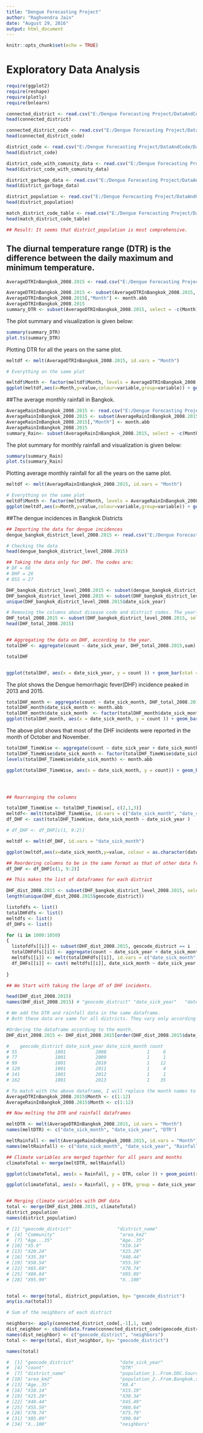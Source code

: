```yaml
---
title: "Dengue Forecasting Project"
author: "Raghvendra Jain"
date: "August 29, 2016"
output: html_document
---
```


```r
knitr::opts_chunk$set(echo = TRUE)
```

# Exploratory Data Analysis

<!-- This is an R Markdown document. Markdown is a simple formatting syntax for authoring HTML, PDF, and MS Word documents. For more details on using R Markdown see <http://rmarkdown.rstudio.com>. -->

<!-- When you click the **Knit** button a document will be generated that includes both content as well as the output of any embedded R code chunks within the document. You can embed an R code chunk like this: -->
<!-- This is an edit once more.  -->

```r

require(ggplot2)
require(reshape)
require(plotly)
require(bnlearn)

```


```r


connected_district <- read.csv("E:/Dengue Forecasting Project/DataAndCode/Datasets/prepare_data/connected_district.csv")
head(connected_district)

connected_district_code <- read.csv("E:/Dengue Forecasting Project/DataAndCode/Datasets/prepare_data/connected_district_code.csv", header = TRUE, check.names = FALSE)
head(connected_district_code)

district_code <- read.csv("E:/Dengue Forecasting Project/DataAndCode/Datasets/prepare_data/district_code.csv")
head(district_code)

district_code_with_comunity_data <- read.csv("E:/Dengue Forecasting Project/DataAndCode/Datasets/prepare_data/district_code_with_comunity_data.csv")
head(district_code_with_comunity_data)

district_garbage_data <- read.csv("E:/Dengue Forecasting Project/DataAndCode/Datasets/prepare_data/district_garbage_data.csv")
head(district_garbage_data)

district_population <- read.csv("E:/Dengue Forecasting Project/DataAndCode/Datasets/prepare_data/district_population.csv")
head(district_population)

match_district_code_table <- read.csv("E:/Dengue Forecasting Project/DataAndCode/Datasets/prepare_data/match_district_code_table.csv")
head(match_district_code_table)

## Result: It seems that district_population is most comprehensive. 

```


## The diurnal temperature range (DTR) is the difference between the daily maximum and minimum temperature. 

```r

AverageDTRInBangkok_2008.2015 <- read.csv("E:/Dengue Forecasting Project/DataAndCode/Datasets/prepare_data/AverageDTRInBangkok_2008-2015.csv",check.names = FALSE)

AverageDTRInBangkok_2008.2015 <- subset(AverageDTRInBangkok_2008.2015, select = -2)
AverageDTRInBangkok_2008.2015[,"Month"] <- month.abb
AverageDTRInBangkok_2008.2015
summary_DTR <- subset(AverageDTRInBangkok_2008.2015, select = -c(Month))
```

The plot summary and visualization is given below: 

```r
summary(summary_DTR)
plot.ts(summary_DTR)
```

Plotting DTR for all the years on the same plot. 

```r
meltdf <- melt(AverageDTRInBangkok_2008.2015, id.vars = "Month")

# Everything on the same plot

meltdf$Month <- factor(meltdf$Month, levels = AverageDTRInBangkok_2008.2015$Month)
ggplot(meltdf,aes(x=Month,y=value,colour=variable,group=variable)) + geom_line(size=1.5) + ggtitle("The diurnal temperature range (DTR) in Bangkok (2008-2015)") + labs(x="Months",y="DTR") 

```


##The average monthly rainfall in Bangkok.  

```r

AverageRainInBangkok_2008.2015 <- read.csv("E:/Dengue Forecasting Project/DataAndCode/Datasets/prepare_data/AverageRainInBangkok_2008-2015.csv", check.names = FALSE)
AverageRainInBangkok_2008.2015 <- subset(AverageRainInBangkok_2008.2015, select = -2)
AverageRainInBangkok_2008.2015[,"Month"] <- month.abb
AverageRainInBangkok_2008.2015
summary_Rain<- subset(AverageRainInBangkok_2008.2015, select = -c(Month))
```

The plot summary for monthly rainfall and visualization is given below: 

```r
summary(summary_Rain)
plot.ts(summary_Rain)
```

Plotting average monthly rainfall for all the years on the same plot. 

```r
meltdf <- melt(AverageRainInBangkok_2008.2015, id.vars = "Month")

# Everything on the same plot
meltdf$Month <- factor(meltdf$Month, levels = AverageRainInBangkok_2008.2015$Month)
ggplot(meltdf,aes(x=Month,y=value,colour=variable,group=variable)) + geom_line(size=1.5) + ggtitle("Average Monthly Rainfall in Bangkok (2008-2015)") + labs(x="Months",y="Average Monthly Rainfall(mm)") 

```

##The dengue incidences in Bangkok Districts 

```r

## Importing the data for dengue incidences
dengue_bangkok_district_level_2008.2015 <- read.csv("E:/Dengue Forecasting Project/DataAndCode/Datasets/prepare_data/dengue_bangkok_district_level_2008-2015.csv", header = TRUE)

# Checking the data
head(dengue_bangkok_district_level_2008.2015) 

## Taking the data only for DHF. The codes are:
# DF = 66
# DHF = 26
# DSS = 27 

DHF_bangkok_district_level_2008.2015 <- subset(dengue_bangkok_district_level_2008.2015, disease_code == 26)
DHF_bangkok_district_level_2008.2015 <- subset(DHF_bangkok_district_level_2008.2015, (date_sick_year > 2007) & (date_sick_year < 2016 ))
unique(DHF_bangkok_district_level_2008.2015$date_sick_year)

# Removing the columns about disease code and district codes. The yearly data is presented below
DHF_total_2008.2015 <- subset(DHF_bangkok_district_level_2008.2015, select = - c(geocode_district, disease_code ))
head(DHF_total_2008.2015)


## Aggregating the data on DHF, according to the year. 
totalDHF <- aggregate(count ~ date_sick_year, DHF_total_2008.2015,sum)

totalDHF


ggplot(totalDHF, aes(x = date_sick_year, y = count )) + geom_bar(stat = "identity")  + ggtitle("Reported annual DHF incidents in Bangkok (2008-2015)") + labs(x="Year",y="Yearly Count Data")

```

The plot shows the Dengue hemorrhagic fever(DHF) incidence peaked in 2013 and 2015. 



```r

totalDHF_month <- aggregate(count ~ date_sick_month, DHF_total_2008.2015, sum)
totalDHF_month$date_sick_month <- month.abb
totalDHF_month$date_sick_month  <- factor(totalDHF_month$date_sick_month, levels = month.abb)
ggplot(totalDHF_month, aes(x = date_sick_month, y = count )) + geom_bar(stat = "identity")  + ggtitle("Reported Monthly DHF incidents in Bangkok (2008-2015)") + labs(x="Months",y="Aggregated Monthly Count Data")

```

The above plot shows that most of the DHF incidents were reported in the month of October and November.

```r

totalDHF_TimeWise <- aggregate(count ~ date_sick_year + date_sick_month , DHF_total_2008.2015, sum)
totalDHF_TimeWise$date_sick_month <- factor(totalDHF_TimeWise$date_sick_month)
levels(totalDHF_TimeWise$date_sick_month) <- month.abb

ggplot(totalDHF_TimeWise, aes(x = date_sick_month, y = count)) + geom_bar(stat = "identity")  + ggtitle("Reported DHF incidents in Bangkok (2008-2015)") + labs(x="Months",y="Aggregated Monthly Count Data Across Years") + facet_grid(date_sick_year ~. )





```


```r

## Rearranging the columns 

totalDHF_TimeWise <- totalDHF_TimeWise[, c(2,1,3)]
meltdf<- melt(totalDHF_TimeWise, id.vars = c("date_sick_month", "date_sick_year"))
df_DHF <- cast(totalDHF_TimeWise, date_sick_month ~ date_sick_year )

# df_DHF <- df_DHF[c(1, 9:2)]

meltdf <- melt(df_DHF, id.vars = "date_sick_month")

ggplot(meltdf,aes(x=date_sick_month,y=value, colour = as.character(date_sick_year), group = as.character(date_sick_year) )) + geom_line(size=1.5) + ggtitle("Reported DHF incidents in Bangkok (2008-2015)") + labs(x="Months",y="Aggregated Monthly Count Data Across Years") + guides(fill=guide_legend(title=NULL))

## Reordering columns to be in the same format as that of other data frames. 
df_DHF <- df_DHF[c(1, 9:2)]

```

```r

## This makes the list of dataframes for each district

DHF_dist_2008.2015 <- subset(DHF_bangkok_district_level_2008.2015, select = - c(disease_code ))
length(unique(DHF_dist_2008.2015$geocode_district))

listofdfs <- list()
totalDHFdfs <- list()
meltdfs <- list()
df_DHFs <- list()

for (i in 1000:1050)
{
  listofdfs[[i]] <- subset(DHF_dist_2008.2015, geocode_district == i  )
  totalDHFdfs[[i]] <- aggregate(count ~ date_sick_year + date_sick_month, listofdfs[[i]], sum)
  meltdfs[[i]] <- melt(totalDHFdfs[[i]], id.vars = c("date_sick_month", "date_sick_year"))
  df_DHFs[[i]] <- cast( meltdfs[[i]], date_sick_month ~ date_sick_year )
  
}


```


```r

## We Start with taking the large df of DHF incidents. 

head(DHF_dist_2008.2015)
names(DHF_dist_2008.2015) # "geocode_district" "date_sick_year"   "date_sick_month"  "count" 

# We add the DTR and rainfall data in the same dataframe.  
# Both these data are same for all districts. They vary only according to the year and month. 

#Ordering the dataframe according to the month.
DHF_dist_2008.2015 <- DHF_dist_2008.2015[order(DHF_dist_2008.2015$date_sick_month), ] 

#    geocode_district date_sick_year date_sick_month count
# 55              1001           2008               1     6
# 77              1001           2009               1     1
# 99              1001           2010               1    12
# 120             1001           2011               1     4
# 141             1001           2012               1     1
# 162             1001           2013               1    35

# To match with the above dataframe, I will replace the month names to integers from 1 to 12
AverageDTRInBangkok_2008.2015$Month <- c(1:12)
AverageRainInBangkok_2008.2015$Month <- c(1:12)

## Now melting the DTR and rainfall dataframes

meltDTR <- melt(AverageDTRInBangkok_2008.2015, id.vars = "Month")
names(meltDTR) <- c("date_sick_month", "date_sick_year", "DTR")

meltRainfall <- melt(AverageRainInBangkok_2008.2015, id.vars = "Month")
names(meltRainfall) <- c("date_sick_month", "date_sick_year", "Rainfall")

## Climate variables are merged together for all years and months
climateTotal <- merge(meltDTR, meltRainfall)

ggplot(climateTotal, aes(x = Rainfall, y = DTR, color )) + geom_point(size=1.5)  + ggtitle("Interaction of Climate Variables (2008-2015)") + labs(x="Rainfall (mm)",y="Diurnal Temperature Range") + facet_grid( date_sick_year ~ date_sick_month ) 

ggplot(climateTotal, aes(x = Rainfall, y = DTR, group = date_sick_year, color = date_sick_year)) + geom_point(size=1.5)  + ggtitle("Interaction of Climate Variables (2008-2015)") + labs(x="Rainfall (mm)",y="Diurnal Temperature Range") + facet_grid( . ~ date_sick_month ) 


## Merging climate variables with DHF data
total <- merge(DHF_dist_2008.2015, climateTotal) 
district_population
names(district_population)

# [1] "geocode_district"                 "district_name"                    "population_1..From.DDC.Source."  
#  [4] "Community"                        "area_km2"                         "population_2..From.Bangkok.stat."
#  [7] "Age...35"                         "Age..35"                          "X0.4"                            
# [10] "X5.9"                             "X10.14"                           "X15.19"                          
# [13] "X20.24"                           "X25.29"                           "X30.34"                          
# [16] "X35.39"                           "X40.44"                           "X45.49"                          
# [19] "X50.54"                           "X55.59"                           "X60.64"                          
# [22] "X65.69"                           "X70.74"                           "X75.79"                          
# [25] "X80.84"                           "X85.89"                           "X90.94"                          
# [28] "X95.99"                           "X..100"                          


total <- merge(total, district_population, by= "geocode_district") 
any(is.na(total))

# Sum of the neighbors of each district

neighbors<- apply(connected_district_code[,-1],1, sum)
dist_neighbor <- cbind(data.frame(connected_district_code$geocode_district), data.frame(neighbors))
names(dist_neighbor) <- c("geocode_district", "neighbors")
total <- merge(total, dist_neighbor, by= "geocode_district") 

names(total)

#  [1] "geocode_district"                 "date_sick_year"                   "date_sick_month"                 
#  [4] "count"                            "DTR"                              "Rainfall"                        
#  [7] "district_name"                    "population_1..From.DDC.Source."   "Community"                       
# [10] "area_km2"                         "population_2..From.Bangkok.stat." "Age...35"                        
# [13] "Age..35"                          "X0.4"                             "X5.9"                            
# [16] "X10.14"                           "X15.19"                           "X20.24"                          
# [19] "X25.29"                           "X30.34"                           "X35.39"                          
# [22] "X40.44"                           "X45.49"                           "X50.54"                          
# [25] "X55.59"                           "X60.64"                           "X65.69"                          
# [28] "X70.74"                           "X75.79"                           "X80.84"                          
# [31] "X85.89"                           "X90.94"                           "X95.99"                          
# [34] "X..100"                           "neighbors"                       

```


<!-- ```{r linearmodeling} -->

<!-- gm1 <- lm(count ~ DTR + Rainfall + , data = total) -->

<!-- ``` -->






